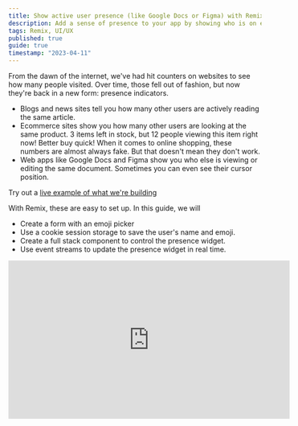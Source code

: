 ```yaml
---
title: Show active user presence (like Google Docs or Figma) with Remix
description: Add a sense of presence to your app by showing who is on each page. Create a full stack component to control the presence widget. Use event streams to update the presence widget in real time.
tags: Remix, UI/UX
published: true
guide: true
timestamp: "2023-04-11"
---
```


From the dawn of the internet, we've had hit counters on websites to see how many people visited. Over time, those fell out of fashion, but now they're back in a new form: presence indicators.

- Blogs and news sites tell you how many other users are actively reading the same article.
- Ecommerce sites show you how many other users are looking at the same product.<SideNote> 3 items left in stock, but 12 people viewing this item right now! Better buy quick! When it comes to online shopping, these numbers are almost always fake. But that doesn't mean they don't work. </SideNote>
- Web apps like Google Docs and Figma show you who else is viewing or editing the same document. Sometimes you can even see their cursor position.

Try out a [live example of what we're building](/content/remix-presence/example)

With Remix, these are easy to set up. In this guide, we will

- Create a form with an emoji picker
- Use a cookie session storage to save the user's name and emoji.
- Create a full stack component to control the presence widget.
- Use event streams to update the presence widget in real time.

<div>
  <iframe
    className="mx-auto max-w-full"
    width="560"
    height="315"
    src="https://www.youtube.com/embed/WY1x91Ld-uw"
    title="YouTube video player"
    frameborder="0"
    allow="accelerometer; autoplay; clipboard-write; encrypted-media; gyroscope; picture-in-picture; web-share"
    allowfullscreen
  />
</div>

## Setting your name and avatar

If you're retrofitting this into a system where you already have user accounts and images, you can skip this section.

Start with a simple form that with a text input for the name, a set of radio buttons for the emoji<SideNote> This could also be a text input but this was more fun</SideNote>, and a submit button.

<div className="mb-4 flex flex-wrap">
  <label className="flex items-center justify-center">
    <input
      type="radio"
      name="emoji"
      value=""
      className="peer h-0 w-0 opacity-0"
    />
    <span className="flex h-14 w-14 items-center justify-center rounded-full border-4 border-transparent bg-white  p-2 text-3xl font-medium text-black focus:outline-none focus:ring-2 focus:ring-indigo-600 focus:ring-offset-2 peer-checked:border-indigo-600">
      A
    </span>
  </label>
  {[
    "😀",
    "😍",
    "😎",
    "🤩",
    "🥳",
    "🥰",
    "😭",
    "😡",
    "🥶",
    "😈",
  ].map((i) => (
    <label
      key={i}
      className="flex items-center justify-center"
    >
      <input
        type="radio"
        name="emoji"
        value={i}
        className="peer h-0 w-0 opacity-0"
      />
      <span className="rounded-full border-4  border-transparent text-5xl focus:outline-none focus:ring-2 focus:ring-indigo-600 focus:ring-offset-2 peer-checked:border-indigo-600 ">
        {i}
      </span>
    </label>
  ))}
</div>

```tsx
<Form method="post">
  <input
    aria-label="Name"
    id="name"
    name="name"
    type="text"
    placeholder="Display name"
    defaultValue={self.name}
    className="block w-full border-none bg-transparent px-4 py-3 text-lg placeholder:text-gray-400 focus:shadow-none focus:outline-none focus:ring-0"
    required
  />

  <div className="flex flex-wrap">
    {/* Basic avatar with initial of name when there's no emoji selected */}
    <label className="flex items-center justify-center">
      <input
        type="radio"
        name="emoji"
        value=""
        defaultChecked={!self.emoji}
        className="peer h-0 w-0 opacity-0"
      />
      <span className="flex h-14 w-14 items-center justify-center rounded-full border-4 border-transparent bg-white  p-2 text-3xl font-medium text-black focus:outline-none focus:ring-2 focus:ring-indigo-600 focus:ring-offset-2 peer-checked:border-indigo-600">
        A
      </span>
    </label>

    {["😀", "😆", "😍", "😎", "🥸", "🤩"].map((i) => (
      <Emoji
        key={i}
        emoji={i}
        defaultChecked={self.emoji === i}
      />
    ))}
  </div>

  <div className="flex justify-end border-t border-gray-100  px-4 py-3">
    <button
      type="submit"
      className="rounded bg-indigo-600 px-4 py-2 text-sm text-white hover:bg-indigo-500 focus:ring-2 focus:ring-indigo-600 focus:ring-offset-2"
    >
      Set name/emoji
    </button>
  </div>
</Form>
```

The `Emoji` component is a simple wrapper around the radio button that renders the emoji.

```tsx
function Emoji({
  emoji,
  defaultChecked,
}: {
  emoji: string
  defaultChecked: boolean
}) {
  return (
    <label className="flex items-center justify-center">
      <input
        type="radio"
        name="emoji"
        value={emoji}
        defaultChecked={defaultChecked}
        className="peer h-0 w-0 opacity-0"
      />
      <span className="rounded-full border-4  border-transparent text-5xl focus:outline-none focus:ring-2 focus:ring-indigo-600 focus:ring-offset-2 peer-checked:border-indigo-600 ">
        {emoji}
      </span>
    </label>
  )
}
```

## Saving the user info in a cookie

When the user submits the form, we want to save their name and emoji in a cookie.

This is a good choice because it's easy to set up and it will work even if the user refreshes the page.

If the user opens multiple tabs, they will continue to be counted as a single user.

Create a `session.server.ts` file as per the [session docs](https://remix.run/docs/en/main/utils/sessions#using-sessions).

As part of your session data, you can store any data you want. We will store the user's name and emoji, which will be used to display their avatar.

```ts
type SessionData = {
  userId: string
  name: string
  emoji: string
}

const { getSession, commitSession, destroySession } =
  createCookieSessionStorage<SessionData>(options)

export { getSession, commitSession, destroySession }
```

We can now use this in the our page's action to save the user's name and emoji.

```tsx
export async function action({ request }: ActionArgs) {
  const session = await getSession(
    request.headers.get("Cookie"),
  )
  const form = await request.formData()
  const name = form.get("name")
  if (name) {
    session.set("name", name.toString())
  } else {
    session.set("name", "Anonymous")
  }

  const emoji = form.get("emoji")
  if (emoji) {
    session.set("emoji", emoji.toString())
  } else {
    session.unset("emoji")
  }

  return json(null, {
    headers: {
      "Set-Cookie": await commitSession(session),
    },
  })
}
```

Check the application tab in your browser's dev tools to see the cookie being set.

## Showing your own avatar

Now that we have the user's name and emoji stored in a cookie, we can use it to display their avatar.

In our loader, we can read the session data from the cookie and return it so we can use it in the page component.

This is also a good place to set some sensible defaults for new users. If the user doesn't have an ID yet, generate a random one and set the name to "Anonymous".

```tsx
export async function loader({ request }: LoaderArgs) {
  const session = await getSession(
    request.headers.get("Cookie"),
  )
  let id = session.get("userId")
  if (!id) {
    id = crypto.randomUUID()
    session.set("userId", id)
    session.set("name", "Anonymous")
  }

  return json(
    {
      self: {
        id,
        name: session.get("name") || "Anonymous",
        emoji: session.get("emoji"),
      },
    },
    {
      headers: {
        "Set-Cookie": await commitSession(session),
      },
    },
  )
}
```

We'll need a new component to display our avatar. If the user hasn't selected an emoji, we'll display their initial instead. We can also add a tooltip to show the user's name.<SideNote> We're using the `title` attribute here, but you could make it nicer with a proper `Tooltip` component. </SideNote>

```tsx
export function Avatar({
  name,
  emoji,
}: {
  name: string
  emoji?: string
}) {
  return emoji ? (
    <div
      title={name}
      className="flex h-12 w-12 items-center justify-center rounded-full border-4  text-5xl "
    >
      {emoji}
    </div>
  ) : (
    <div
      title={name}
      className="flex h-12 w-12 items-center justify-center rounded-full border-4 border-white bg-red-700 text-3xl font-medium text-white"
    >
      {name[0]}
    </div>
  )
}
```

We can now use this in our page component. When you update your name or emoji, you should see the avatar update immediately.

```tsx
export default function Example() {
  const { self } = useLoaderData<typeof loader>()

  return (
    <div>
      {/* Place this wherever makes sense in your layout */}
      <Avatar name={self.name} emoji={self.emoji} />
    </div>
  )
}
```

## Reporting which page you're on

The presence feature works by having each user report what they're doing automatically and on a regular basis. You could extend this to also track whether they're typing, interacting with a particular element, or even have custom statuses like "busy" or "away" that they can set. For now, we'll just report the current page.

Start by creating a `useInterval` hook that will call a function on a regular interval.

```tsx
function useInterval(callback: () => void, delay: number) {
  useEffect(() => {
    const id = setInterval(callback, delay)
    return () => clearInterval(id)
  }, [callback, delay])
}
```

Then create another hook `usePresenceUsers` that will POST the user's current route to the presence endpoint, which we will create next, every few seconds.

```tsx
export function usePresenceUsers(
  route: string,
  {
    postInterval = 3000,
  }: {
    postInterval?: number
  },
) {
  usePollInterval(() => {
    const body = new FormData()
    body.append("route", route)

    void fetch("/content/remix-presence/example/presence", {
      method: "POST",
      credentials: "include",
      body,
    })
  }, postInterval)
}
```

Place this hook at the top of your page component and check the network tab in your browser's dev tools to see the requests being made.

```tsx
export default function Example() {
  const { self } = useLoaderData<typeof loader>()

  usePresenceUsers(route)

  // …
}
```

## Creating a full stack component

A full stack component is a pattern proposed by [Kent C. Dodds](https://www.epicweb.dev/full-stack-components), where instead of having a folder of components outside your route hierarchy, each component becomes a route.

That allows your compnents to have dedicated actions and loaders that will run on the server, colocated in the same file that exports the component.

These are [resource routes](https://remix.run/docs/en/1.15.0/content/resource-routes#creating-resource-routes), so they do not have a `default` export that would cause Remix to try to render the component.

Create a new route `presence.tsx`<SideNote> This should match the fetch request in the `usePresenceUsers` hook.</SideNote> with an action that will store the user's current route in a map or database.

```tsx
export async function action({
  params,
  request,
}: ActionArgs) {
  const session = await getSession(
    request.headers.get("Cookie"),
  )
  const form = await request.formData()
  const route = form.get("route")

  const userId = session.get("userId")
  const name = session.get("name")
  const emoji = session.get("emoji")

  db.presences[userId] = {
    id: userId,
    name: session.get("name") || "Anonymous",
    emoji,
    lastSeenWhere: "/content/remix-presence/example",
    lastSeenWhen: new Date(),
  }

  return new Response(null, {
    status: 200,
  })
}
```

We can now update the loader in our main page to return the current list of users.

```tsx
export async function loader({ request }: LoaderArgs) {
  const session = await getSession(
    request.headers.get("Cookie"),
  )
  let id = session.get("userId")
  if (!id) {
    id = crypto.randomUUID()
    session.set("userId", id)
    session.set("name", "Anonymous")
  }

  return json(
    {
      self: {
        id,
        name: session.get("name") || "Anonymous",
        emoji: session.get("emoji"),
      },
      initialUsers: Object.values(db.presences).filter(
        (user) =>
          user.lastSeenWhere ===
          "/content/remix-presence/example",
      ),
    },
    {
      headers: {
        "Set-Cookie": await commitSession(session),
      },
    },
  )
}
```

and then display them in our page component.

```tsx
export default function Example() {
  const { self, initialUsers } =
    useLoaderData<typeof loader>()

  usePresenceUsers(route)

  return (
    <div className="flex flex-col space-y-2">
      {/* Place this wherever makes sense in your layout */}
      {initialUsers.map((user) => (
        <Avatar
          key={user.id}
          name={user.name}
          emoji={user.emoji}
        />
      ))}
    </div>
  )
}
```

You should now be able to open the page in a second browser and see the other user's avatar appear after you refresh the page.

## Streaming updates

The current implementation will only show the users that were present when the page was loaded. Everyone will need to refresh to get the up-to-date list of avatars. We can fix this by using [server-sent events](https://developer.mozilla.org/en-US/docs/Web/API/Server-sent_events) to stream updates to the client.

Websockets may feel like a natural choice for this, but they require a separate server to handle the connection. For unidirectional communication, server-sent events much faster and easier.<SideNote> This is technically bidirectional communication since we're regularly sending our presence info to the server, but HTTP is more than capable of handling that every few seconds. If you need faster updates, like to show a mouse cursor on-screen, you should use websockets.</SideNote>

In the `presence.tsx` file, add a loader that will return a stream of events.

Take the route and fetch interval from the query string, so we can use the same loader for multiple streams, and each page can decide how often to fetch the data.

```tsx
import { eventStream } from "remix-utils"

export async function loader({ request }: LoaderArgs) {
  const url = new URL(request.url)
  const route = url.searchParams.get("route")
  const fetchInterval =
    url.searchParams.get("fetchInterval") || "1000"

  return eventStream(request.signal, function setup(send) {
    const interval = setInterval(() => {
      const users = Object.values(db.presences).filter(
        (user) => {
          if (route) {
            return user.lastSeenWhere === route
          }

          return true
        },
      )
      send({
        event: "users",
        data: JSON.stringify(users),
      })
    }, Number(fetchInterval))

    return function clear() {
      clearInterval(interval)
    }
  })
}
```

You can even navigate directly to it in your browser to see the stream in action at `http://localhost:3000/content/remix-presence/example/presence` (or whatever your URL is).

Update the `usePresenceUsers` hook to use this stream.

```tsx
type PresenceUser = {
  id: string
  name: string
  emoji?: string
}

export function usePresenceUsers(
  route: string,
  {
    self,
    initialUsers,
    postInterval = 3000,
    fetchInterval = 1000,
  }: {
    self: PresenceUser
    initialUsers: PresenceUser[]
    postInterval?: number
    fetchInterval?: number
  },
) {
  usePollInterval(() => {
    const body = new FormData()
    body.append("route", route)

    fetch("/content/remix-presence/example/presence", {
      method: "POST",
      credentials: "include",
      body,
    })
  }, postInterval)

  const streamUrl = new URL(
    `/content/remix-presence/example/presence`,
    "http://localhost:3000",
  )
  streamUrl.searchParams.set(
    "route",
    encodeURIComponent(route),
  )
  streamUrl.searchParams.set(
    "fetchInterval",
    fetchInterval.toString(),
  )
  const userStream = useEventSource(streamUrl.pathname, {
    event: "users",
  })
  const users = userStream
    ? (JSON.parse(userStream) as typeof initialUsers)
    : initialUsers

  // inject our up-to-date self to the top of the list
  const usersWithoutSelf = users.filter(
    (user) => user.id !== self.id,
  )
  return [self, ...usersWithoutSelf]
}
```

and then update the page component to use the data from the hook

```tsx
export default function Example() {
  const { self, initialUsers } =
    useLoaderData<typeof loader>()

  const users = usePresenceUsers(
    "/content/remix-presence/example",
    {
      self,
      initialUsers,
    },
  )

  return (
    <div>
      {/* Place this wherever makes sense in your layout */}
      <div className="inline-flex -space-x-4 rounded-[2rem] bg-white">
        {presenceUsers.map((user) => (
          <Avatar
            key={user.id}
            name={user.name}
            emoji={user.emoji}
          />
        ))}
      </div>
      <div>
        <p className="text-sm text-gray-500">
          {presenceUsers.length === 0
            ? "No one is here"
            : `${String(presenceUsers.length)} ${
                presenceUsers.length === 1
                  ? "person"
                  : "people"
              } on this page`}
        </p>
      </div>
    </div>
  )
}
```

## Conclusion

We've now built a simple presence system that can be used to show who is on a page. We've also learned how to use server-sent events to stream data to the client.

Try out a [live example](/content/remix-presence/example)
